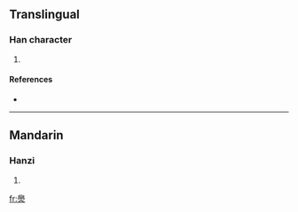 ==Translingual==

===Han character===
{{Han char|rn=86|rad=火|as=14|sn=18|four=7780<sub>9</sub>|canj=竹月火 (HBF), X竹月火 (XHBF)}}

# {{defn|Han|sort=火14}}

====References====
* {{Han ref|kx=0686.110|dkj=19530|dj=1098.280|hdz=32243.070|uh=7202|ud=29186|bh=F26C|bd=62060}}

----

==Mandarin==

===Hanzi===
{{cmn-hanzi|pin=[[biāo]] ([[biao1]])|wg=piao<sup>1</sup>}}

# {{defn|Mandarin|sort=火14}}

[[fr:爂]]
